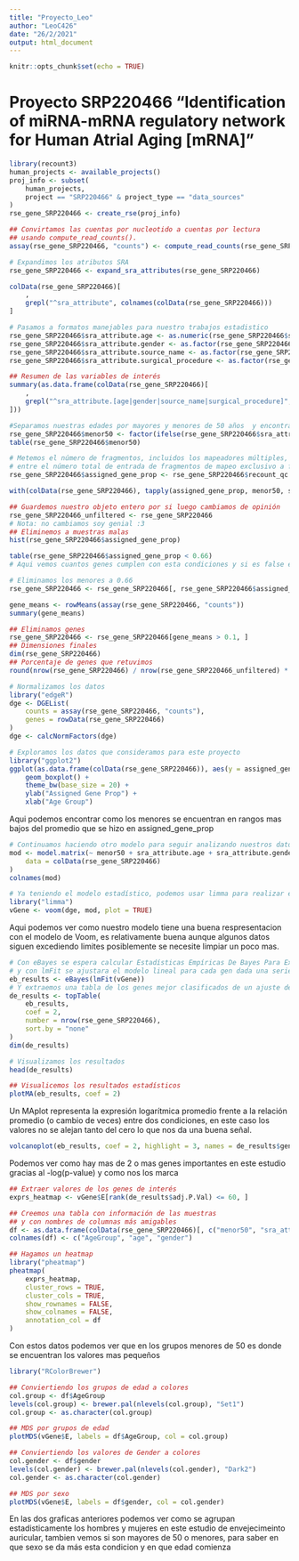 ```yaml
---
title: "Proyecto_Leo"
author: "LeoC426"
date: "26/2/2021"
output: html_document
---
```


```r
knitr::opts_chunk$set(echo = TRUE)
```
# Proyecto SRP220466 "Identification of miRNA-mRNA regulatory network for Human Atrial Aging [mRNA]"
```r
library(recount3)
human_projects <- available_projects()
proj_info <- subset(
    human_projects,
    project == "SRP220466" & project_type == "data_sources"
)
rse_gene_SRP220466 <- create_rse(proj_info)
```

```r
## Convirtamos las cuentas por nucleotido a cuentas por lectura
## usando compute_read_counts().
assay(rse_gene_SRP220466, "counts") <- compute_read_counts(rse_gene_SRP220466)
```
```r
# Expandimos los atributos SRA
rse_gene_SRP220466 <- expand_sra_attributes(rse_gene_SRP220466)

colData(rse_gene_SRP220466)[
    ,
    grepl("^sra_attribute", colnames(colData(rse_gene_SRP220466)))
]
```


```r
# Pasamos a formatos manejables para nuestro trabajos estadistico 
rse_gene_SRP220466$sra_attribute.age <- as.numeric(rse_gene_SRP220466$sra_attribute.age)
rse_gene_SRP220466$sra_attribute.gender <- as.factor(rse_gene_SRP220466$sra_attribute.gender)
rse_gene_SRP220466$sra_attribute.source_name <- as.factor(rse_gene_SRP220466$sra_attribute.source_name)
rse_gene_SRP220466$sra_attribute.surgical_procedure <- as.factor(rse_gene_SRP220466$sra_attribute.surgical_procedure)
```

```r
## Resumen de las variables de interés
summary(as.data.frame(colData(rse_gene_SRP220466)[
    ,
    grepl("^sra_attribute.[age|gender|source_name|surgical_procedure]", colnames(colData(rse_gene_SRP220466)))
]))
```

```r
#Separamos nuestras edades por mayores y menores de 50 años  y encontramos diferencias 
rse_gene_SRP220466$menor50 <- factor(ifelse(rse_gene_SRP220466$sra_attribute.age < 50, "menor50", "mayor50"))
table(rse_gene_SRP220466$menor50)
```

```r
# Metemos el número de fragmentos, incluidos los mapeadores múltiples, asignados por featureCountsven un gen
# entre el número total de entrada de fragmentos de mapeo exclusivo a featureCounts
rse_gene_SRP220466$assigned_gene_prop <- rse_gene_SRP220466$recount_qc.gene_fc_count_all.assigned / rse_gene_SRP220466$recount_qc.gene_fc_count_all.total
```
```r
with(colData(rse_gene_SRP220466), tapply(assigned_gene_prop, menor50, summary))
```
```r
## Guardemos nuestro objeto entero por si luego cambiamos de opinión
rse_gene_SRP220466_unfiltered <- rse_gene_SRP220466
# Nota: no cambiamos soy genial :3 
## Eliminemos a muestras malas
hist(rse_gene_SRP220466$assigned_gene_prop)
```

```r
table(rse_gene_SRP220466$assigned_gene_prop < 0.66)
# Aqui vemos cuantos genes cumplen con esta condiciones y si es false es que es menor de 0.66
```

```r
# Eliminamos los menores a 0.66
rse_gene_SRP220466 <- rse_gene_SRP220466[, rse_gene_SRP220466$assigned_gene_prop > 0.66]

```
```r
gene_means <- rowMeans(assay(rse_gene_SRP220466, "counts"))
summary(gene_means)
```
```r
## Eliminamos genes
rse_gene_SRP220466 <- rse_gene_SRP220466[gene_means > 0.1, ]
## Dimensiones finales
dim(rse_gene_SRP220466)
## Porcentaje de genes que retuvimos
round(nrow(rse_gene_SRP220466) / nrow(rse_gene_SRP220466_unfiltered) * 100, 2)
```

```r
# Normalizamos los datos 
library("edgeR")
dge <- DGEList(
    counts = assay(rse_gene_SRP220466, "counts"),
    genes = rowData(rse_gene_SRP220466)
)
dge <- calcNormFactors(dge)
```
```r
# Exploramos los datos que consideramos para este proyecto 
library("ggplot2")
ggplot(as.data.frame(colData(rse_gene_SRP220466)), aes(y = assigned_gene_prop, x = menor50)) +
    geom_boxplot() +
    theme_bw(base_size = 20) +
    ylab("Assigned Gene Prop") +
    xlab("Age Group")
```
Aqui podemos encontrar como los menores se encuentran en rangos mas bajos del promedio que se hizo en assigned_gene_prop 
```r
# Continuamos haciendo otro modelo para seguir analizando nuestros datos 
mod <- model.matrix(~ menor50 + sra_attribute.age + sra_attribute.gender + assigned_gene_prop,
    data = colData(rse_gene_SRP220466)
)
colnames(mod)
```

```r
# Ya teniendo el modelo estadístico, podemos usar limma para realizar el análisis de expresión diferencial
library("limma")
vGene <- voom(dge, mod, plot = TRUE)
```
Aqui podemos ver como nuestro modelo tiene una buena respresentacion con el modelo de Voom, es relativamente buena aunque algunos datos siguen excediendo limites posiblemente se necesite limpiar un poco mas.
```r
# Con eBayes se espera calcular Estadísticas Empíricas De Bayes Para Expresión Diferencial
# y con lmFit se ajustara el modelo lineal para cada gen dada una serie de matrices 
eb_results <- eBayes(lmFit(vGene))
# Y extraemos una tabla de los genes mejor clasificados de un ajuste de modelo lineal
de_results <- topTable(
    eb_results,
    coef = 2,
    number = nrow(rse_gene_SRP220466),
    sort.by = "none"
)
dim(de_results)
```
```r
# Visualizamos los resultados 
head(de_results)
```
```r
## Visualicemos los resultados estadísticos
plotMA(eb_results, coef = 2)
```
Un MAplot representa la expresión logarítmica promedio frente a la relación promedio (o cambio de veces) entre dos condiciones, en este caso los valores no se alejan tanto del cero lo que nos da una buena señal.
```r
volcanoplot(eb_results, coef = 2, highlight = 3, names = de_results$gene_name)
```
Podemos ver como hay mas de 2 o mas genes importantes en este estudio gracias al -log(p-value) y como nos los marca  
```r
## Extraer valores de los genes de interés
exprs_heatmap <- vGene$E[rank(de_results$adj.P.Val) <= 60, ]

## Creemos una tabla con información de las muestras
## y con nombres de columnas más amigables
df <- as.data.frame(colData(rse_gene_SRP220466)[, c("menor50", "sra_attribute.age", "sra_attribute.gender")])
colnames(df) <- c("AgeGroup", "age", "gender")

## Hagamos un heatmap
library("pheatmap")
pheatmap(
    exprs_heatmap,
    cluster_rows = TRUE,
    cluster_cols = TRUE,
    show_rownames = FALSE,
    show_colnames = FALSE,
    annotation_col = df
)
```
Con estos datos podemos ver que en los grupos menores de 50 es donde se encuentran los valores mas pequeños 
```r
library("RColorBrewer")

## Conviertiendo los grupos de edad a colores
col.group <- df$AgeGroup
levels(col.group) <- brewer.pal(nlevels(col.group), "Set1")
col.group <- as.character(col.group)

## MDS por grupos de edad
plotMDS(vGene$E, labels = df$AgeGroup, col = col.group)
```
```r
## Conviertiendo los valores de Gender a colores
col.gender <- df$gender
levels(col.gender) <- brewer.pal(nlevels(col.gender), "Dark2")
col.gender <- as.character(col.gender)

## MDS por sexo
plotMDS(vGene$E, labels = df$gender, col = col.gender)
```
En las dos graficas anteriores podemos ver como se agrupan estadisticamente los hombres y mujeres en este estudio de envejecimeinto auricular, tambien vemos si son mayores de 50 o menores, para saber en que sexo se da más esta condicion y en que edad comienza 
